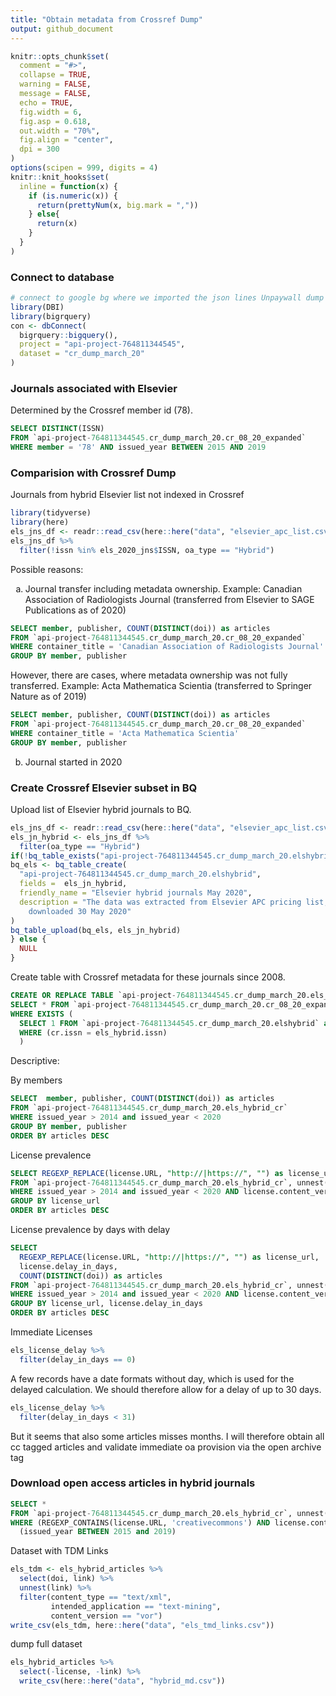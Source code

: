 ```yaml
---
title: "Obtain metadata from Crossref Dump"
output: github_document
---
```


```r
knitr::opts_chunk$set(
  comment = "#>",
  collapse = TRUE,
  warning = FALSE,
  message = FALSE,
  echo = TRUE,
  fig.width = 6,
  fig.asp = 0.618,
  out.width = "70%",
  fig.align = "center",
  dpi = 300
)
options(scipen = 999, digits = 4)
knitr::knit_hooks$set(
  inline = function(x) {
    if (is.numeric(x)) {
      return(prettyNum(x, big.mark = ","))
    } else{
      return(x)
    }
  }
)
```

### Connect to database

```r
# connect to google bg where we imported the json lines Unpaywall dump
library(DBI)
library(bigrquery)
con <- dbConnect(
  bigrquery::bigquery(),
  project = "api-project-764811344545",
  dataset = "cr_dump_march_20"
)
```

### Journals associated with Elsevier

Determined by the Crossref member id (78).

```sql
SELECT DISTINCT(ISSN)
FROM `api-project-764811344545.cr_dump_march_20.cr_08_20_expanded` 
WHERE member = '78' AND issued_year BETWEEN 2015 AND 2019
```

### Comparision with Crossref Dump

Journals from hybrid Elsevier list not indexed in Crossref

```r
library(tidyverse)
library(here)
els_jns_df <- readr::read_csv(here::here("data", "elsevier_apc_list.csv"))
els_jns_df %>% 
  filter(!issn %in% els_2020_jns$ISSN, oa_type == "Hybrid")
```

Possible reasons:

a) Journal transfer including metadata ownership. Example: Canadian Association of Radiologists Journal (transferred from Elsevier to SAGE Publications as of 2020)

```sql
SELECT member, publisher, COUNT(DISTINCT(doi)) as articles
FROM `api-project-764811344545.cr_dump_march_20.cr_08_20_expanded` 
WHERE container_title = 'Canadian Association of Radiologists Journal'
GROUP BY member, publisher
```

However, there are cases, where metadata ownership was not fully transferred. Example: Acta Mathematica Scientia (transferred to Springer Nature as of 2019)

```sql
SELECT member, publisher, COUNT(DISTINCT(doi)) as articles
FROM `api-project-764811344545.cr_dump_march_20.cr_08_20_expanded` 
WHERE container_title = 'Acta Mathematica Scientia'
GROUP BY member, publisher
```

b) Journal started in 2020


### Create Crossref Elsevier subset in BQ

Upload list of Elsevier hybrid journals to BQ.

```r
els_jns_df <- readr::read_csv(here::here("data", "elsevier_apc_list.csv"))
els_jn_hybrid <- els_jns_df %>% 
  filter(oa_type == "Hybrid")
if(!bq_table_exists("api-project-764811344545.cr_dump_march_20.elshybrid")) {
bq_els <- bq_table_create(
  "api-project-764811344545.cr_dump_march_20.elshybrid",
  fields =  els_jn_hybrid,
  friendly_name = "Elsevier hybrid journals May 2020",
  description = "The data was extracted from Elsevier APC pricing list, 
    downloaded 30 May 2020"
)
bq_table_upload(bq_els, els_jn_hybrid)
} else {
  NULL
}
```

Create table with Crossref metadata for these journals since 2008.

```sql
CREATE OR REPLACE TABLE `api-project-764811344545.cr_dump_march_20.els_hybrid_cr` AS
SELECT * FROM `api-project-764811344545.cr_dump_march_20.cr_08_20_expanded` as cr
WHERE EXISTS ( 
  SELECT 1 FROM `api-project-764811344545.cr_dump_march_20.elshybrid` as els_hybrid 
  WHERE (cr.issn = els_hybrid.issn)
  )
```

Descriptive:

By members

```sql
SELECT  member, publisher, COUNT(DISTINCT(doi)) as articles
FROM `api-project-764811344545.cr_dump_march_20.els_hybrid_cr`
WHERE issued_year > 2014 and issued_year < 2020
GROUP BY member, publisher
ORDER BY articles DESC
```

License prevalence

```sql
SELECT REGEXP_REPLACE(license.URL, "http://|https://", "") as license_url, COUNT(DISTINCT(doi)) as articles
FROM `api-project-764811344545.cr_dump_march_20.els_hybrid_cr`, unnest(license) as license
WHERE issued_year > 2014 and issued_year < 2020 AND license.content_version = 'vor'
GROUP BY license_url
ORDER BY articles DESC
```

License prevalence by days with delay 

```sql
SELECT 
  REGEXP_REPLACE(license.URL, "http://|https://", "") as license_url,
  license.delay_in_days,
  COUNT(DISTINCT(doi)) as articles
FROM `api-project-764811344545.cr_dump_march_20.els_hybrid_cr`, unnest(license) as license
WHERE issued_year > 2014 and issued_year < 2020 AND license.content_version = 'vor'
GROUP BY license_url, license.delay_in_days
ORDER BY articles DESC
```

Immediate Licenses

```r
els_license_delay %>%
  filter(delay_in_days == 0)
```

A few records have a date formats without day, which is used for the delayed calculation. We should therefore allow for a delay of up to  30 days. 
```r
els_license_delay %>%
  filter(delay_in_days < 31) 
```

But it seems that also some articles misses months. I will therefore obtain all cc tagged articles and validate immediate oa provision via the open archive tag

### Download open access articles in hybrid journals

```sql
SELECT *
FROM `api-project-764811344545.cr_dump_march_20.els_hybrid_cr`, unnest(license) as license
WHERE (REGEXP_CONTAINS(license.URL, 'creativecommons') AND license.content_version = 'vor') AND 
  (issued_year BETWEEN 2015 and 2019) 
```

Dataset with TDM Links

```r
els_tdm <- els_hybrid_articles %>%
  select(doi, link) %>%
  unnest(link) %>%
  filter(content_type == "text/xml",
         intended_application == "text-mining",
         content_version == "vor")
write_csv(els_tdm, here::here("data", "els_tmd_links.csv"))
```

dump full dataset

```r
els_hybrid_articles %>%
  select(-license, -link) %>%
  write_csv(here::here("data", "hybrid_md.csv"))
```


